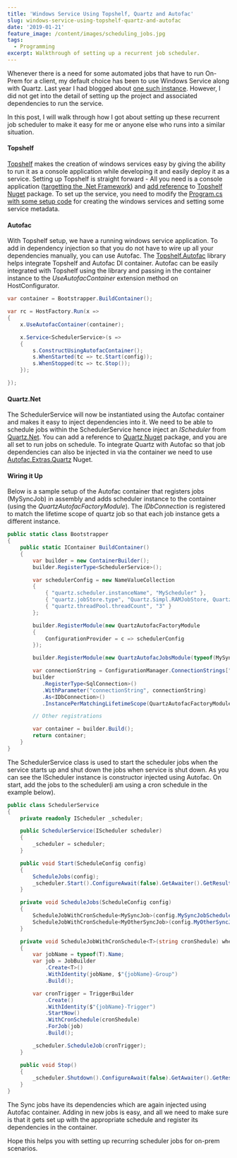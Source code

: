 ```yaml
---
title: 'Windows Service Using Topshelf, Quartz and Autofac'
slug: windows-service-using-topshelf-quartz-and-autofac
date: '2019-01-21'
feature_image: /content/images/scheduling_jobs.jpg
tags:
  - Programming
excerpt: Walkthrough of setting up a recurrent job scheduler.
---
```

Whenever there is a need for some automated jobs that have to run On-Prem for a client, my default choice has been to use Windows Service along with Quartz. Last year I had blogged about [one such instance](/blog/scheduling-recurring-jobs-with-a-cool-off-period/). However, I did not get into the detail of setting up the project and associated dependencies to run the service.

In this post, I will walk through how I got about setting up these recurrent job scheduler to make it easy for me or anyone else who runs into a similar situation.

#### Topshelf

[Topshelf](https://topshelf.readthedocs.io/en/latest/) makes the creation of windows services easy by giving the ability to run it as a console application while developing it and easily deploy it as a service. Setting up Topshelf is straight forward - All you need is a console application ([targetting the .Net Framework](https://topshelf.readthedocs.io/en/latest/installation/prerequisites.html)) and [add reference](https://topshelf.readthedocs.io/en/latest/installation/install.html) to [Topshelf Nuget](https://www.nuget.org/packages/topshelf) package. To set up the service, you need to modify the [Program.cs with some setup code](https://topshelf.readthedocs.io/en/latest/configuration/quickstart.html) for creating the windows services and setting some service metadata.

#### Autofac

With Topshelf setup, we have a running windows service application. To add in dependency injection so that you do not have to wire up all your dependencies manually, you can use Autofac. The [Topshelf.Autofac](https://github.com/alexandrnikitin/Topshelf.Autofac) library helps integrate Topshelf and Autofac DI container. Autofac can be easily integrated with Topshelf using the library and passing in the container instance to the _UseAutofacContainer_ extension method on HostConfigurator.

```csharp
var container = Bootstrapper.BuildContainer();

var rc = HostFactory.Run(x =>
{
    x.UseAutofacContainer(container);

    x.Service<SchedulerService>(s =>
    {
        s.ConstructUsingAutofacContainer();
        s.WhenStarted(tc => tc.Start(config));
        s.WhenStopped(tc => tc.Stop());
    });

});

```

#### Quartz.Net

The SchedulerService will now be instantiated using the Autofac container and makes it easy to inject dependencies into it. We need to be able to schedule jobs within the SchedulerService hence inject an _IScheduler_ from [Quartz.Net](https://www.quartz-scheduler.net/). You can add a reference to [Quartz Nuget](https://www.nuget.org/packages/Quartz/) package, and you are all set to run jobs on schedule. To integrate Quartz with Autofac so that job dependencies can also be injected in via the container we need to use [Autofac.Extras.Quartz](https://github.com/alphacloud/Autofac.Extras.Quartz) Nuget.

#### Wiring it Up

Below is a sample setup of the Autofac container that registers jobs (MySyncJob) in assembly and adds scheduler instance to the container (using the _QuartzAutofacFactoryModule_). The _IDbConnection_ is registered to match the lifetime scope of quartz job so that each job instance gets a different instance.

```csharp
public static class Bootstrapper
{
    public static IContainer BuildContainer()
    {
        var builder = new ContainerBuilder();
        builder.RegisterType<SchedulerService>();

        var schedulerConfig = new NameValueCollection
        {
            { "quartz.scheduler.instanceName", "MyScheduler" },
            { "quartz.jobStore.type", "Quartz.Simpl.RAMJobStore, Quartz" },
            { "quartz.threadPool.threadCount", "3" }
        };

        builder.RegisterModule(new QuartzAutofacFactoryModule
        {
            ConfigurationProvider = c => schedulerConfig
        });

        builder.RegisterModule(new QuartzAutofacJobsModule(typeof(MySyncJob).Assembly));

        var connectionString = ConfigurationManager.ConnectionStrings["ConnectionString"].ConnectionString;
        builder
           .RegisterType<SqlConnection>()
           .WithParameter("connectionString", connectionString)
           .As<IDbConnection>()
           .InstancePerMatchingLifetimeScope(QuartzAutofacFactoryModule.LifetimeScopeName);

        // Other registrations

        var container = builder.Build();
        return container;
    }
}

```

The SchedulerService class is used to start the scheduler jobs when the service starts up and shut down the jobs when service is shut down. As you can see the IScheduler instance is constructor injected using Autofac. On start, add the jobs to the scheduler(i am using a cron schedule in the example below).

```csharp
public class SchedulerService
{
    private readonly IScheduler _scheduler;

    public SchedulerService(IScheduler scheduler)
    {
        _scheduler = scheduler;
    }

    public void Start(ScheduleConfig config)
    {
        ScheduleJobs(config);
        _scheduler.Start().ConfigureAwait(false).GetAwaiter().GetResult();
    }

    private void ScheduleJobs(ScheduleConfig config)
    {
        ScheduleJobWithCronSchedule<MySyncJob>(config.MySyncJobSchedule);
        ScheduleJobWithCronSchedule<MyOtherSyncJob>(config.MyOtherSyncJobSchedule);
    }

    private void ScheduleJobWithCronSchedule<T>(string cronShedule) where T : IJob
    {
        var jobName = typeof(T).Name;
        var job = JobBuilder
            .Create<T>()
            .WithIdentity(jobName, $"{jobName}-Group")
            .Build();

        var cronTrigger = TriggerBuilder
            .Create()
            .WithIdentity($"{jobName}-Trigger")
            .StartNow()
            .WithCronSchedule(cronShedule)
            .ForJob(job)
            .Build();

        _scheduler.ScheduleJob(cronTrigger);
    }

    public void Stop()
    {
        _scheduler.Shutdown().ConfigureAwait(false).GetAwaiter().GetResult();
    }
}

```

The Sync jobs have its dependencies which are again injected using Autofac container. Adding in new jobs is easy, and all we need to make sure is that it gets set up with the appropriate schedule and register its dependencies in the container.

Hope this helps you with setting up recurring scheduler jobs for on-prem scenarios.
